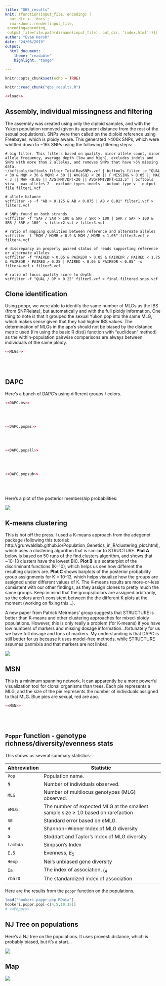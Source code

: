 ```yaml
---
title: "GBS_results"
knit: (function(input_file, encoding) {
  out_dir <- 'docs';
  rmarkdown::render(input_file,
 encoding=encoding,
 output_file=file.path(dirname(input_file), out_dir, 'index.html'))})
author: "Evan Hersh"
date: "24/06/2019"
output: 
  html_document:
    theme: "readable"
    highlight: "tango"
  
---
```

```r
knitr::opts_chunk$set(echo = TRUE)
```

```r
knitr::read_chunk("gbs_results.R")
```

```r
<<load>>
```


## Assembly, individual missingness and filtering

The assembly was created using only the diploid samples, and with the Yukon population removed (given its apparent distance from the rest of the sexual populations). SNPs were then called on the diploid reference using Freebayes, which is ploidy aware. This generated >400k SNPs, which were whittled down to ~16k SNPs using the following filtering steps:

```
# big filter. This filters based on quality, minor allele count, minor allele frequency, average depth (low and high), excludes indels and SNPs with more than 2 alleles, and removes SNPs that have >5% missing data. 
~/bcftools/bcftools filter TotalRawSNPs.vcf | bcftools filter -e "QUAL < 30 & MQM < 30 & MQMR < 30 || AVG(GQ) < 20 || F_MISSING > 0.05 || MAC < 3 || MAF <0.05 || AVG(FMT/DP)<20 || AVG(FMT/DP)>132.5" | bcftools view --max-alleles 2 --exclude-types indels --output-type v --output-file filter1.vcf

# allele balance
vcffilter -s -f "AB > 0.125 & AB < 0.875 | AB < 0.01" filter1.vcf > filter2.vcf

# SNPs found on both strands
vcffilter -f "SAF / SAR > 100 & SRF / SRR > 100 | SAR / SAF > 100 & SRR / SRF > 100" -s filter2.vcf > filter3.vcf

# ratio of mapping qualities between reference and alternate alleles
vcffilter -f "MQM / MQMR > 0.9 & MQM / MQMR < 1.05" filter3.vcf > filter4.vcf

# discrepancy in properly paired status of reads supporting reference or alternate alleles
vcffilter -f "PAIRED > 0.05 & PAIREDR > 0.05 & PAIREDR / PAIRED < 1.75 & PAIREDR / PAIRED > 0.25 | PAIRED < 0.05 & PAIREDR < 0.05" -s filter4.vcf > filter5.vcf

# ratio of locus quality score to depth
vcffilter -f "QUAL / DP > 0.25" filter5.vcf > final.filtered.snps.vcf
```
<!-- Checking for individual missingness after an early filtering step showed this: -->

<!-- ![](missingness_before.png) -->

<!-- It's hard to see the names, but two of the samples from C59 (Yukon) and one from B46 have over 30% missingness. We should probably remove those before filtering, because they retain high(ish) missingness even after filtering: -->

<!-- ![](missing_after.png) -->

<!-- After removing those three samples and filtering, our SNP count went from 16.2k to 17.1k (so not a huge difference). Here's what it looks like: -->

<!-- ![](missing_aftersub.png) -->

<!-- Should we remove these individuals? -->

## Clone identification

Using poppr, we were able to identify the same number of MLGs as the IBS (from SNPRelate), but automatically and with the full ploidy information. One thing to note is that it grouped the sexual Yukon pop into the same MLG, which makes sense given that they had higher IBS values. The determination of MLGs in the apo's should not be biased by the distance metric used (I'm using the basic R dist() function with "euclidean" method) as the within-population pairwise comparisons are always between individuals of the same ploidy.  

```r
<<MLGs>>
```

<br/><br/>

## DAPC

Here's a bunch of DAPC's using different groups / colors.

```r
<<DAPC.ms>>
```

<br/><br/>

```r
<<DAPC.popms>>
```

<br/><br/>

```r
<<DAPC.popall>>
```

<br/><br/>

```r
<<DAPC.popsub>>
```

<br/><br/>

Here's a plot of the posterior membership probabilities:

![](compoplot.png)

## K-means clustering

This is hot off the press. I used a K-means approach from the adegenet package (following this tutorial: http://grunwaldlab.github.io/Population_Genetics_in_R/clustering_plot.html), which uses a clustering algorithm that is similar to STRUCTURE. **Plot A** below is based on 50 runs of the find.clusters algorithm, and shows that ~10-13 clusters have the lowest BIC. **Plot B** is a scatterplot of the discriminant functions (K=10), which helps us see how different the resulting clusters are. **Plot C** shows barplots of the posterior probability group assignments for K = 10-13, which helps visualize how the groups are assigned under different values of K. The K-means results are more-or-less consistent with our other findings, as they assign clones to pretty much the same groups. Keep in mind that the groups/colors are assigned arbitrarily, so the colors aren't consistent between the the different K plots at the moment (working on fixing this...).

A new paper from Patrick Meirmans' group suggests that STRUCTURE is better than K-means and other clustering approaches for mixed-ploidy populations. However, this is only really a problem (for K-means) if you have low numbers of markers and missing dosage information...fortunately for us we have full dosage and tons of markers. My understanding is that DAPC is still better for us because it uses model-free methods, while STRUCTURE assumes panmixia and that markers are not linked. 

![](kmeans.png)

## MSN

This is a minimum spanning network. It can apparently be a more powerful visualization tool for clonal organisms than trees. Each pie represents a MLG, and the size of the pie represents the number of individuals assigned to that MLG. Blue pies are sexual, red are apo. 
```r
<<MSN>>
```

<!-- ## AMOVA -->

<!-- Here's my first AMOVA run. This uses an `ms/pop` heirarchy. This one is without clone correction: -->

<!-- ```{r, fig.height=6, fig.width=8, cache=TRUE, echo=TRUE} -->
<!-- <<AMOVA>> -->
<!-- ``` -->

<!-- <br/><br/> -->

<!-- Here's the AMOVA with clone correction -->

<!-- ```{r, fig.height=6, fig.width=8, cache=TRUE, echo=TRUE} -->
<!-- <<AMOVA.cc>> -->
<!-- ``` -->

<!-- I don't really know how to interpret this yet... -->

<br/><br/>

## `Poppr` function - genotype richness/diversity/evenness stats

This shows us several summary statistics:

| Abbreviation | Statistic |
|------|---------------------------------------------------------------|
|`Pop` |  Population name.|
|`N` |  Number of individuals observed.|
|`MLG` | Number of multilocus genotypes (MLG) observed.|
|`eMLG` | The number of expected MLG at the smallest sample size ≥ 10 based on rarefaction |
|`SE` | Standard error based on eMLG.|
|`H` | Shannon-Wiener Index of MLG diversity|
|`G` | Stoddart and Taylor’s Index of MLG diversity|
|`lambda` | Simpson's Index|
|`E.5` | Evenness, $E_5$|
|`Hexp` | Nei's unbiased gene diversity|
|`Ia` | The index of association, $I_A$|
|`rbarD` | The standardized index of association|

Here are the results from the `poppr` function on the populations.

```r
load("hookeri.poppr.pop.RData")
hookeri.poppr.pop[-c(4,5,10,15)]
# <<Poppr>>
```

## NJ Tree on populations

Here's a NJ tree on the populations. It uses provesti distance, which is probably biased, but it's a start...

![](nj_pop.png)

<!-- Here's a slightly different one... -->

<!-- ![](Nei_tree.png) -->

## Map

![](map02.png)